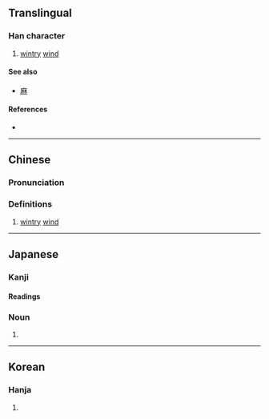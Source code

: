 {{character info}}
==Translingual==

===Han character===
{{Han char|rn=16|rad=几|as=04|sn=6|four=|canj=HND,XXHND|ids=⿵⺇木}}

# [[wintry]] [[wind]]

====See also====
* {{l|mul|床}} [[麻]]

====References====
* {{Han ref|kx=0134.121|dkj=01757|dj=0299.250|hdz=10277.011|uh=51E9|ud=20969}}

----

==Chinese==
{{zh-forms}}

===Pronunciation===
{{zh-pron
|m=mù
|c=
|mc=
|oc=
|ma=
|cat=n
}}

===Definitions===
{{zh-hanzi}}

# [[wintry]] [[wind]]

----

==Japanese==

===Kanji===
{{ja-kanji|grade=|rs=几04}}

====Readings====
{{ja-readings
|kun=こがらし-
}}

===Noun===
{{ja-noun|こがらし}}

# {{alternative spelling of|ja|木枯らし}}

----

==Korean==

===Hanja===
{{ko-hanja|hangeul=목|rv=mok|mr=mok}}

# {{rfdef|ko|sort=几04}}
